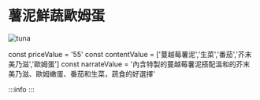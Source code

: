 # 薯泥鮮蔬歐姆蛋
![tuna](/img/item/DSC_4968.jpg)

const priceValue = '55'
const contentValue = ['蔓越莓薯泥','生菜','番茄','芥末美乃滋','歐姆蛋']
const narrateValue = '內含特製的蔓越莓薯泥搭配溫和的芥末美乃滋、歐姆嫩蛋、番茄和生菜，蔬食的好選擇'

:::info
<PublicLayout
price={priceValue}
content={contentValue}
narrate={narrateValue}
/>
:::
